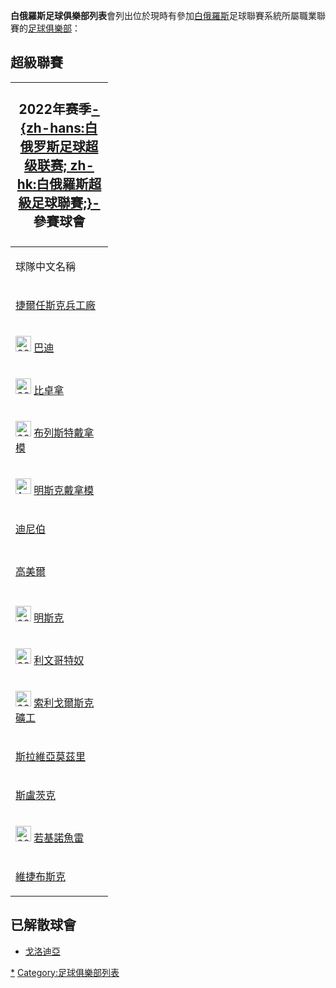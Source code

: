 {{noteTA
|G1=足球
}}

'''白俄羅斯足球俱樂部列表'''會列出位於現時有參加[[白俄羅斯|白俄羅斯]]足球聯賽系統所屬職業聯賽的[[足球俱樂部|足球俱樂部]]：
==超級聯賽==
{{Location map+|Belarus|width=400|float=right
|alt=Map of Belarus and the twelve teams of the 2015 Premier League
 |caption=2022年度'''白俄羅斯超級足球聯賽'''參賽球會
 |places=
{{Location map~|Belarus|lat=53.9      |long=27.566667 |label='''明斯克'''|position=top|marksize=12}}
{{Location map~|Belarus|lat=54.193056 |long=28.475278 |label=[[贝特足球俱乐部|巴迪]]|position=top}}
{{Location map~|Belarus|lat=52.089828 |long=23.683914 |label=[[布列斯特足球俱樂部|布列斯特戴拿模]]|position=right}}
{{Location map~|Belarus|lat=53.688861 |long=23.82072  |label=[[格羅德諾足球會|利文哥特奴]]|position=right}}
{{Location map~|Belarus|lat=52.798333 |long=27.538333 |label=[[索利戈爾斯克礦工足球俱樂部|索利戈爾斯克礦工]]|position=right}}
{{Location map~|Belarus|lat=54.092222 |long=28.32     |label={{nowrap|[[若基諾魚雷足球俱樂部|若基諾魚雷]]}}|position=bottom}}
{{Location map~|Belarus|lat=53.021389 |long=27.546111 |label=[[斯盧茨克足球會|斯盧茨克]]|position=left}}
{{Location map~|Belarus|lat=52.038889 |long=29.277083 |label=[[斯拉維亞莫茲里足球俱樂部|斯拉維亞莫茲里]]|position=right}}
{{Location map~|Belarus|lat=55.198333 |long=30.229167 |label=[[維捷布斯克足球俱樂部|維捷布斯克]]|position=left}}
{{Location map~|Belarus|lat=52.445278 |long=30.984167 |label=[[戈梅利足球足球俱樂部|高美爾]]|position=right}}
{{Location map~|Belarus|lat=53.683333 |long=27.133333 |label=[[捷爾任斯克兵工廠足球會|捷爾任斯克兵工廠足球會]]|position=left}}
{{Location map~|Belarus|lat=53.15     |long=29.233333 |label=[[比卓拿博布魯斯克足球會|比卓拿]]|position=right}}
{{Location map~|Belarus|lat=53.9      |long=30.3333   |label=[[迪尼伯莫吉廖夫足球會|迪尼伯]]|position=right}}
{{Location map~|Belarus|mark=TransparentPlaceholder.png|lat=56.1 |long=23 |label='''明斯克球會:'''<br>[[明斯克戴拿模足球俱樂部|明斯克戴拿模]]<br>{{link-be|白俄羅斯國立大學能量足球會|ФК Энергетык-БДУ|白俄羅斯國立大學}}<br/>{{link-be|伊斯洛奇明斯克足球會|ФК Іслач|伊斯洛奇明斯克}}}}
}}

{|class="wikitable sortable" align="center" style="font-size:95%"
|- bgcolor=#C1D8FF
! colspan="7" style="font-size:130%"| 2022年赛季[[白俄罗斯足球超级联赛|-{zh-hans:白俄罗斯足球超级联赛; zh-hk:白俄羅斯超級足球聯賽;}-]]參賽球會
|- bgcolor=#C1D8FF
!rowspan="2" width="140px"|球隊中文名稱
!rowspan="2" width="180px"|球隊英文名稱
!rowspan="2" width="160px"|所在城市

!colspan="3"  width="400px"|榮譽（截於2021年賽季）
|-
! width="80px" |全國冠軍
! width="80px" |[[白俄羅斯盃|白俄羅斯盃]]
! width="80px" |[[白俄羅斯超級盃|白俄羅斯超級盃]]
|-
| [[捷爾任斯克兵工廠足球會|捷爾任斯克兵工廠]]|| FC Arsenal Dzerzhinsk || [[捷爾任斯克_(白俄羅斯)|捷爾任斯克]] 
| align=center|- || align=center| - || align=center| -
|- 
|[[File:600px_Giallo_Blu_e_Giallo.svg|25px]] [[贝特足球俱乐部|巴迪]]||FC BATE||[[鮑里索夫|鮑里索夫]]
| align=center|'''15 || align=center| '''5 || align=center| '''8
|- 
|[[File:600px_Nero_e_Rosso.png|25px]] [[比卓拿博布魯斯克足球會|比卓拿]]||FC Belshina Bobruisk||[[博布鲁伊斯克|博布鲁伊斯克]]
| align=center|'''1 || align=center| '''3 || align=center| -
|- 
|[[File:600px_Blu_e_Bianco2.png|25px]] [[布列斯特足球俱樂部|布列斯特戴拿模]]||FC Dinamo Brest||[[布列斯特|布列斯特]]
| align=center|'''1 || align=center| '''3 || align=center| '''3
|- 
|[[File:Azzurro_e_Bianco2.svg|25px]] [[明斯克戴拿模足球俱樂部|明斯克戴拿模]]||FC Dinamo Minsk||[[明斯克|明斯克]]
| align=center|'''7 || align=center| '''3 || align=center| -
|-
| [[迪尼伯莫吉廖夫足球會|迪尼伯]] || FC Dnepr Mogilev || [[莫吉廖夫|莫吉廖夫]]
| align=center| '''1 || align=center| - || align=center| -
|- 
|{{link-be|白俄羅斯國立大學能量足球會|ФК Энергетык-БДУ|白俄羅斯國立大學}} || FC Energetik-BGU Minsk || [[明斯克|明斯克]] 
| align=center|- || align=center| - || align=center| -
|-
|[[戈梅利足球足球俱樂部|高美爾]] || FC Gomel || [[戈梅利|戈梅利]] 
| align=center|'''1 || align=center| '''2 || align=center| '''1
|- 
|{{link-be|伊斯洛奇明斯克足球會|ФК Іслач|伊斯洛奇明斯克}} || FC Isloch Minsk Raion|| [[明斯克|明斯克]] 
| align=center|- || align=center| - || align=center| -
|- 
|[[File:600px_Rosso_e_Blu2.png|25px]] [[明斯克足球俱樂部|明斯克]]||FC Minsk||[[明斯克|明斯克]]
| align=center|- || align=center| '''1 || align=center| -
|- 
|[[File:600px_Giallo_e_Verde.png|25px]] [[格羅德諾足球會|利文哥特奴]]||FC Neman Grodno||[[格羅德諾|格羅德諾]]
| align=center|- || align=center| '''1 || align=center| -
|- 
|[[File:600px_Giallo_e_Nero.png|25px]] [[索利戈爾斯克礦工足球俱樂部|索利戈爾斯克礦工]] || FC Shakhtyor Soligorsk || [[索利戈爾斯克|索利戈爾斯克]] 
| align=center|'''3 || align=center| '''3 || align=center| '''1
|-
|[[斯拉維亞莫茲里足球俱樂部|斯拉維亞莫茲里]] || FC Slavia Mozyr || {{link-be|莫茲里|Мазыр}} 
| align=center| '''2 || align=center| '''2 || align=center| -
|- 
|[[斯盧茨克足球會|斯盧茨克]] || FC Slutsk || [[斯盧茨克|斯盧茨克]] 
| align=center|- || align=center| - || align=center| -
|- 
|[[File:600px_Arancione_e_Nero.png|25px]] [[若基諾魚雷足球俱樂部|若基諾魚雷]]||FC Torpedo-BelAZ Zhodino||[[若季諾|若季諾]] 
| align=center|- || align=center| '''1 || align=center| -
|- 
|[[維捷布斯克足球俱樂部|維捷布斯克]]||FC Vitebsk||[[維捷布斯克|維捷布斯克]]
| align=center|- || align=center| '''1 || align=center| -
|}
</div>

==已解散球會==
*[[戈羅傑亞足球會|戈洛迪亞]]

{{fb start}}
{{足球俱樂部列表}}
{{fb end}}

[[Category:白俄羅斯足球俱樂部|*]]
[[Category:足球俱樂部列表|Category:足球俱樂部列表]]